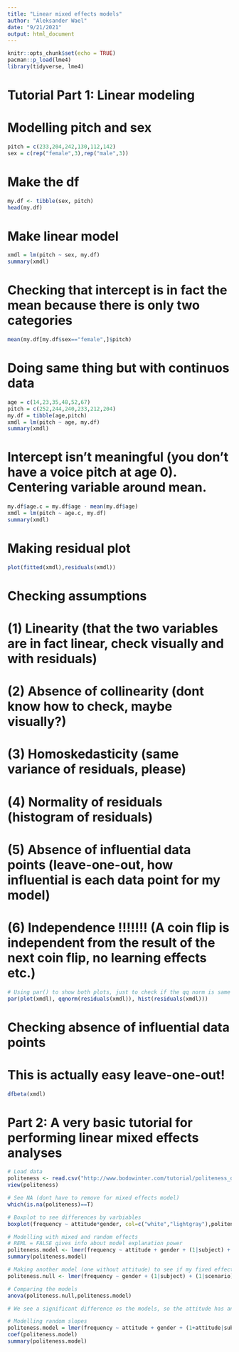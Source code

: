 ```yaml
---
title: "Linear mixed effects models"
author: "Aleksander Wael"
date: "9/21/2021"
output: html_document
---
```


```r
knitr::opts_chunk$set(echo = TRUE)
pacman::p_load(lme4)
library(tidyverse, lme4)
```

# Tutorial Part 1: Linear modeling

# Modelling pitch and sex

```r
pitch = c(233,204,242,130,112,142)
sex = c(rep("female",3),rep("male",3))
```

# Make the df

```r
my.df <- tibble(sex, pitch)
head(my.df)
```

# Make linear model

```r
xmdl = lm(pitch ~ sex, my.df)
summary(xmdl)
```
# Checking that intercept is in fact the mean because there is only two categories

```r
mean(my.df[my.df$sex=="female",]$pitch)
```
# Doing same thing but with continuos data

```r
age = c(14,23,35,48,52,67)
pitch = c(252,244,240,233,212,204)
my.df = tibble(age,pitch)
xmdl = lm(pitch ~ age, my.df)
summary(xmdl)
```

# Intercept isn't meaningful (you don't have a voice pitch at age 0). Centering variable around mean.

```r
my.df$age.c = my.df$age - mean(my.df$age)
xmdl = lm(pitch ~ age.c, my.df)
summary(xmdl)
```

# Making residual plot

```r
plot(fitted(xmdl),residuals(xmdl))
```

# Checking assumptions
# (1) Linearity (that the two variables are in fact linear, check visually and with residuals)
# (2) Absence of collinearity (dont know how to check, maybe visually?)
# (3) Homoskedasticity (same variance of residuals, please)
# (4) Normality of residuals (histogram of residuals)
# (5) Absence of influential data points (leave-one-out, how influential is each data point for my model)
# (6) Independence !!!!!!! (A coin flip is independent from the result of the next coin flip, no learning effects etc.)


```r
# Using par() to show both plots, just to check if the qq norm is same in both plots
par(plot(xmdl), qqnorm(residuals(xmdl)), hist(residuals(xmdl)))
```

# Checking absence of influential data points
# This is actually easy leave-one-out!

```r
dfbeta(xmdl)
```

# Part 2: A very basic tutorial for performing linear mixed effects analyses

```r
# Load data
politeness <- read.csv("http://www.bodowinter.com/tutorial/politeness_data.csv")
view(politeness)
```

```r
# See NA (dont have to remove for mixed effects model)
which(is.na(politeness)==T)
```

```r
# Boxplot to see differences by varbiables
boxplot(frequency ~ attitude*gender, col=c("white","lightgray"),politeness)
```

```r
# Modelling with mixed and random effects
# REML = FALSE gives info about model explanation power
politeness.model <- lmer(frequency ~ attitude + gender + (1|subject) + (1|scenario), data=politeness, REML = FALSE)
summary(politeness.model)

# Making another model (one without attitude) to see if my fixed effects differ
politeness.null <- lmer(frequency ~ gender + (1|subject) + (1|scenario), data=politeness, REML=FALSE)

# Comparing the models
anova(politeness.null,politeness.model)

# We see a significant difference os the models, so the attitude has an effect
```

```r
# Modelling random slopes
politeness.model = lmer(frequency ~ attitude + gender + (1+attitude|subject) + (1+attitude|scenario), data=politeness, REML=FALSE)
coef(politeness.model)
summary(politeness.model)
```

